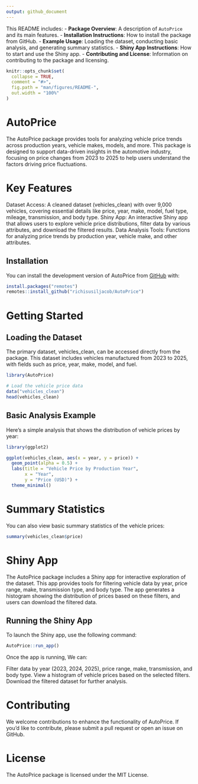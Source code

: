 ```yaml
---
output: github_document
---
```


This README includes:
- **Package Overview**: A description of `AutoPrice` and its main features.
- **Installation Instructions**: How to install the package from GitHub.
- **Example Usage**: Loading the dataset, conducting basic analysis, and generating summary statistics.
- **Shiny App Instructions**: How to start and use the Shiny app.
- **Contributing and License**: Information on contributing to the package and licensing.

<!-- README.md is generated from README.Rmd. Please edit that file -->

```r
knitr::opts_chunk$set(
  collapse = TRUE,
  comment = "#>",
  fig.path = "man/figures/README-",
  out.width = "100%"
)
```

# AutoPrice

<!-- badges: start -->
<!-- badges: end -->

The AutoPrice package provides tools for analyzing vehicle price trends across production years, vehicle makes, models, and more. This package is designed to support data-driven insights in the automotive industry, focusing on price changes from 2023 to 2025 to help users understand the factors driving price fluctuations.

# Key Features

Dataset Access: A cleaned dataset (vehicles_clean) with over 9,000 vehicles, covering essential details like price, year, make, model, fuel type, mileage, transmission, and body type.
Shiny App: An interactive Shiny app that allows users to explore vehicle price distributions, filter data by various attributes, and download the filtered results.
Data Analysis Tools: Functions for analyzing price trends by production year, vehicle make, and other attributes.


## Installation

You can install the development version of AutoPrice from [GitHub](https://github.com/) with:

```r
install.packages("remotes")
remotes::install_github("richisusiljacob/AutoPrice")
```

# Getting Started

## Loading the Dataset

The primary dataset, vehicles_clean, can be accessed directly from the package. This dataset includes vehicles manufactured from 2023 to 2025, with fields such as price, year, make, model, and fuel.

```r
library(AutoPrice)

# Load the vehicle price data
data("vehicles_clean")
head(vehicles_clean)
```

## Basic Analysis Example

Here’s a simple analysis that shows the distribution of vehicle prices by year:

```r
library(ggplot2)

ggplot(vehicles_clean, aes(x = year, y = price)) +
  geom_point(alpha = 0.5) +
  labs(title = "Vehicle Price by Production Year",
       x = "Year",
       y = "Price (USD)") +
  theme_minimal()

```

# Summary Statistics

You can also view basic summary statistics of the vehicle prices:

```r
summary(vehicles_clean$price)
```


# Shiny App

The AutoPrice package includes a Shiny app for interactive exploration of the dataset. This app provides tools for filtering vehicle data by year, price range, make, transmission type, and body type. The app generates a histogram showing the distribution of prices based on these filters, and users can download the filtered data.

## Running the Shiny App

To launch the Shiny app, use the following command:

```r
AutoPrice::run_app()

```

Once the app is running, We can:

Filter data by year (2023, 2024, 2025), price range, make, transmission, and body type.
View a histogram of vehicle prices based on the selected filters.
Download the filtered dataset for further analysis.

# Contributing

We welcome contributions to enhance the functionality of AutoPrice. If you'd like to contribute, please submit a pull request or open an issue on GitHub.

# License

The AutoPrice package is licensed under the MIT License.

